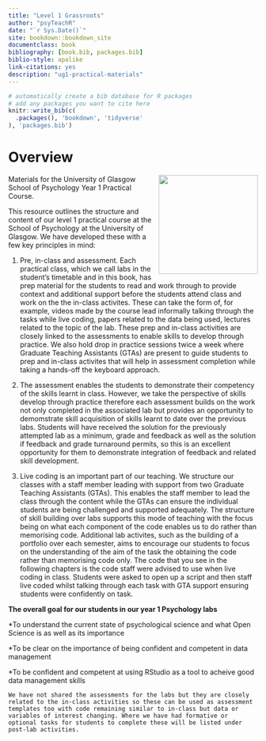 ```yaml
--- 
title: "Level 1 Grassroots"
author: "psyTeachR"
date: "`r Sys.Date()`"
site: bookdown::bookdown_site
documentclass: book
bibliography: [book.bib, packages.bib]
biblio-style: apalike
link-citations: yes
description: "ug1-practical-materials"
---
```


```r
# automatically create a bib database for R packages
# add any packages you want to cite here
knitr::write_bib(c(
  .packages(), 'bookdown', 'tidyverse'
), 'packages.bib')

```

# Overview {-}

<img src="images/L1.png" style="width: 200px; float: right;">

Materials for the University of Glasgow School of Psychology Year 1 Practical Course. 

This resource outlines the structure and content of our level 1 practical course at the School of Psychology at the University of Glasgow. We have developed these with a few key principles in mind:

1. Pre, in-class and assessment. Each practical class, which we call labs in the student's timetable and in this book, has prep material for the students to read and work through to provide context and additional support before the students attend class and work on the the in-class activites. These can take the form of, for example, videos made by the course lead informally talking through the tasks while live coding, papers related to the data being used, lectures related to the topic of the lab. These prep and in-class activities are closely linked to the assessments to enable skills to develop through practice. We also hold drop in practice sessions twice a week where Graduate Teaching Assistants (GTAs) are present to guide students to prep and in-class activites that will help in assessment completion while taking a hands-off the keyboard approach.   

2. The assessment enables the students to demonstrate their competency of the skills learnt in class. However, we take the perspective of skills develop through practice therefore each assessment builds on the work not only completed in the associated lab but provides an opportunity to demomstrate skill acquisition of skills learnt to date over the previous labs. Students will have received the solution for the previously attempted lab as a minimum, grade and feedback as well as the solution if feedback and grade turnaround permits, so this is an excellent opportunity for them to demonstrate integration of feedback and related skill development.

3. Live coding is an important part of our teaching. We structure our classes with a staff member leading with support from two Graduate Teaching Assistants (GTAs). This enables the staff member to lead the class through the content while the GTAs can ensure the individual students are being challenged and supported adequately. The structure of skill building over labs supports this mode of teaching with the focus being on what each component of the code enables us to do rather than memorising code. Additional lab activites, such as the building of a portfolio over each semester, aims to encourage our students to focus on the understanding of the aim of the task the obtaining the code rather than memorising code only. The code that you see in the following chapters is the code staff were advised to use when live coding in class. Students were asked to open up a script and then staff live coded whilst talking through each task with GTA support ensuring students were confidently on task.

**The overall goal for our students in our year 1 Psychology labs**

*To understand the current state of psychological science and what Open Science is as well as its importance

*To be clear on the importance of being confident and competent in data management 

*To be confident and competent at using RStudio as a tool to acheive good data management skills 

```block
We have not shared the assessments for the labs but they are closely related to the in-class activities so these can be used as assessment templates too with code remaining similar to in-class but data or variables of interest changing. Where we have had formative or optional tasks for students to complete these will be listed under post-lab activities.
```

